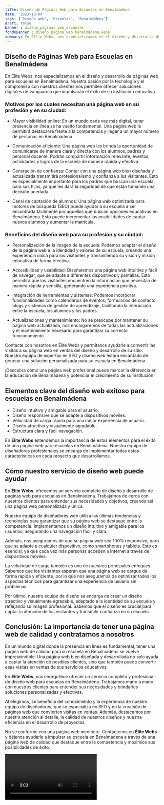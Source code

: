 ```yaml
---
title: Diseño de Páginas Web para Escuelas en Benalmádena
date: '2023-10-04'
tags: ['Diseño web', 'Escuelas', 'Benalmádena']
draft: false
banner : diseño_paginas_web_escuelas
fondoBanner : diseño_pagina_web_benalmádena.webp
summary: En Élite Webs, nos especializamos en el diseño y desarrollo de páginas web para escuelas en Benalmádena. Nuestra pasión por la tecnología y el compromiso con nuestros clientes nos permiten ofrecer soluciones digitales de vanguardia que impulsarán el éxito de su institución educativa.
---
```


## Diseño de Páginas Web para Escuelas en Benalmádena

En Élite Webs, nos especializamos en el diseño y desarrollo de páginas web para escuelas en Benalmádena. Nuestra pasión por la tecnología y el compromiso con nuestros clientes nos permiten ofrecer soluciones digitales de vanguardia que impulsarán el éxito de su institución educativa.

### Motivos por los cuales necesitan una página web en su profesión y en su ciudad:

- Mayor visibilidad online: En un mundo cada vez más digital, tener presencia en línea se ha vuelto fundamental. Una página web le permitirá destacarse frente a la competencia y llegar a un mayor número de personas en Benalmádena.

- Comunicación eficiente: Una página web les brinda la oportunidad de comunicarse de manera clara y directa con los alumnos, padres y personal docente. Podrán compartir información relevante, eventos, actividades y logros de la escuela de manera rápida y efectiva.

- Generación de confianza: Contar con una página web bien diseñada y actualizada transmitirá profesionalismo y confianza a los visitantes. Esto es especialmente importante para los padres que buscan una escuela para sus hijos, ya que les dará la seguridad de que están tomando una decisión acertada.

- Canal de captación de alumnos: Una página web optimizada para motores de búsqueda (SEO) puede ayudar a su escuela a ser encontrada fácilmente por aquellos que buscan opciones educativas en Benalmádena. Esto puede incrementar las posibilidades de captar nuevos alumnos y aumentar la matrícula.

### Beneficios del diseño web para su profesión y su ciudad:

- Personalización de la imagen de la escuela: Podemos adaptar el diseño de la página web a la identidad y valores de su escuela, creando una experiencia única para los visitantes y transmitiendo su visión y misión educativa de forma efectiva.

- Accesibilidad y usabilidad: Diseñaremos una página web intuitiva y fácil de navegar, que se adapte a diferentes dispositivos y pantallas. Esto permitirá que los visitantes encuentren la información que necesitan de manera rápida y sencilla, generando una experiencia positiva.

- Integración de herramientas y sistemas: Podemos incorporar funcionalidades como calendarios de eventos, formularios de contacto, blogs y sistemas de gestión de aprendizaje, facilitando la interacción entre la escuela, los alumnos y los padres.

- Actualizaciones y mantenimiento: No se preocupe por mantener su página web actualizada, nos encargaremos de todas las actualizaciones y el mantenimiento necesario para garantizar su correcto funcionamiento.

Contacte con nosotros en Élite Webs y permítanos ayudarle a convertir las visitas a su página web en ventas del diseño y desarrollo de su sitio. Nuestro equipo de expertos en SEO y diseño web estará encantado de generar una solución personalizada para su escuela en Benalmádena.

¡Descubra cómo una página web profesional puede marcar la diferencia en la educación de Benalmádena y potenciar el crecimiento de su institución!

<GifSeo />

<Cta />

## Elementos clave del diseño web exitoso para escuelas en Benalmádena

- Diseño intuitivo y amigable para el usuario.
- Diseño responsive que se adapte a dispositivos móviles.
- Velocidad de carga rápida para una mejor experiencia de usuario.
- Diseño atractivo y visualmente agradable.
- Estructura clara y fácil navegación.

En **Élite Webs** entendemos la importancia de estos elementos para el éxito de una página web para escuelas en Benalmádena. Nuestro equipo de diseñadores profesionales se encarga de implementar todas estas características en cada proyecto que desarrollamos.

## Cómo nuestro servicio de diseño web puede ayudar

En **Élite Webs**, ofrecemos un servicio completo de diseño y desarrollo de páginas web para escuelas en Benalmádena. Trabajamos de cerca con nuestros clientes para entender sus necesidades y objetivos, creando así una página web personalizada y única.

Nuestro equipo de diseñadores web utiliza las últimas tendencias y tecnologías para garantizar que su página web se destaque entre la competencia. Implementamos un diseño intuitivo y amigable para los usuarios, asegurando una navegación fácil y clara.

Además, nos aseguramos de que su página web sea 100% responsive, para que se adapte a cualquier dispositivo, como smartphones y tablets. Esto es esencial, ya que cada vez más personas acceden a Internet a través de dispositivos móviles.

La velocidad de carga también es uno de nuestros principales enfoques. Sabemos que los visitantes esperan que una página web se cargue de forma rápida y eficiente, por lo que nos aseguramos de optimizar todos los aspectos técnicos para garantizar una experiencia de usuario sin problemas.

Por último, nuestro equipo de diseño se encarga de crear un diseño atractivo y visualmente agradable, adaptado a la identidad de su escuela y reflejando su imagen profesional. Sabemos que el diseño es crucial para captar la atención de los visitantes y transmitir confianza en su escuela.

## Conclusión: La importancia de tener una página web de calidad y contratarnos a nosotros

En un mundo digital donde la presencia en línea es fundamental, tener una página web de calidad para su escuela en Benalmádena se vuelve imprescindible. Una página web bien diseñada y desarrollada no solo ayuda a captar la atención de posibles clientes, sino que también puede convertir esas visitas en ventas de sus servicios educativos.

En **Élite Webs**, nos enorgullece ofrecer un servicio completo y profesional de diseño web para escuelas en Benalmádena. Trabajamos mano a mano con nuestros clientes para entender sus necesidades y brindarles soluciones personalizadas y efectivas.

Al elegirnos, se beneficia del conocimiento y la experiencia de nuestro equipo de diseñadores, que se especializa en SEO y en la creación de páginas web que convierten visitas en ventas. Además, destacamos por nuestra atención al detalle, la calidad de nuestros diseños y nuestra eficiencia en el desarrollo de proyectos.

No se conforme con una página web mediocre. Contáctenos en **Élite Webs** y déjenos ayudarle a impulsar su escuela en Benalmádena a través de una página web de calidad que destaque entre la competencia y maximice sus posibilidades de éxito.

<Video />

<CtaBot job='Escuelas' city='Benalmádena'/>

<Gmaps query='Benalmádena+españa+maps' />